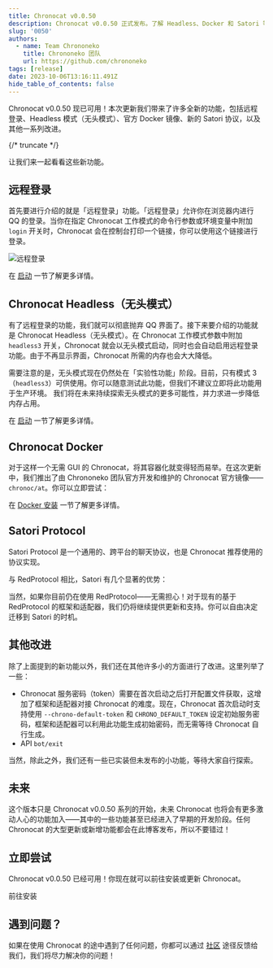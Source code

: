 ```yaml
---
title: Chronocat v0.0.50
description: Chronocat v0.0.50 正式发布。了解 Headless、Docker 和 Satori 等最新功能。
slug: '0050'
authors:
  - name: Team Chrononeko
    title: Chrononeko 团队
    url: https://github.com/chrononeko
tags: [release]
date: 2023-10-06T13:16:11.491Z
hide_table_of_contents: false
---
```



Chronocat v0.0.50 现已可用！本次更新我们带来了许多全新的功能，包括远程登录、Headless
模式（无头模式）、官方 Docker 镜像、新的 Satori 协议，以及其他一系列改进。

{/* truncate */}

让我们来一起看看这些新功能。

## 远程登录

首先要进行介绍的就是「远程登录」功能。「远程登录」允许你在浏览器内进行 QQ 的登录。当你在指定
Chronocat 工作模式的命令行参数或环境变量中附加 `login` 开关时，Chronocat
会在控制台打印一个链接，你可以使用这个链接进行登录。

![远程登录](./login.png)

在 [启动](/launch) 一节了解更多详情。

## Chronocat Headless（无头模式）

有了远程登录的功能，我们就可以彻底抛弃 QQ 界面了。接下来要介绍的功能就是 Chronocat
Headless（无头模式）。在 Chronocat 工作模式参数中附加 `headless3` 开关，Chronocat
就会以无头模式启动，同时也会自动启用远程登录功能。由于不再显示界面，Chronocat
所需的内存也会大大降低。

需要注意的是，无头模式现在仍然处在「实验性功能」阶段。目前，只有模式
3（`headless3`）可供使用。你可以随意测试此功能，但我们不建议立即将此功能用于生产环境。
我们将在未来持续探索无头模式的更多可能性，并力求进一步降低内存占用。

在 [启动](/launch) 一节了解更多详情。

## Chronocat Docker

对于这样一个无需 GUI 的 Chronocat，将其容器化就变得轻而易举。在这次更新中，我们推出了由
Chrononeko 团队官方开发和维护的 Chronocat 官方镜像——`chronoc/at`。你可以立即尝试：

在 [Docker 安装](/install/docker/official) 一节了解更多详情。

## Satori Protocol

Satori Protocol 是一个通用的、跨平台的聊天协议，也是 Chronocat 推荐使用的协议实现。

与 RedProtocol 相比，Satori 有几个显著的优势：

当然，如果你目前仍在使用 RedProtocol——无需担心！对于现有的基于 RedProtocol
的框架和适配器，我们仍将继续提供更新和支持。你可以自由决定迁移到 Satori 的时机。

## 其他改进

除了上面提到的新功能以外，我们还在其他许多小的方面进行了改进。这里列举了一些：

- Chronocat 服务密码（token）需要在首次启动之后打开配置文件获取，这增加了框架和适配器对接
  Chronocat 的难度。现在，Chronocat 首次启动时支持使用 `--chrono-default-token` 和
  `CHRONO_DEFAULT_TOKEN` 设定初始服务密码，框架和适配器可以利用此功能生成初始密码，而无需等待
  Chronocat 自行生成。
- API `bot/exit`

当然，除此之外，我们还有一些已实装但未发布的小功能，等待大家自行探索。

## 未来

这个版本只是 Chronocat v0.0.50 系列的开始，未来 Chronocat
也将会有更多激动人心的功能加入——其中的一些功能甚至已经进入了早期的开发阶段。任何
Chronocat 的大型更新或新增功能都会在此博客发布，所以不要错过！

## 立即尝试

Chronocat v0.0.50 已经可用！你现在就可以前往安装或更新 Chronocat。

<Link
  className="button button--secondary button--lg button--normal"
  to="/install"
>
  <span>前往安装</span>
</Link>

## 遇到问题？

如果在使用 Chronocat 的途中遇到了任何问题，你都可以通过 [社区](/more/community)
途径反馈给我们，我们将尽力解决你的问题！
